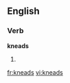 ==English==

===Verb===
'''kneads'''

# {{third-person singular of|[[knead]]}}

[[fr:kneads]]
[[vi:kneads]]